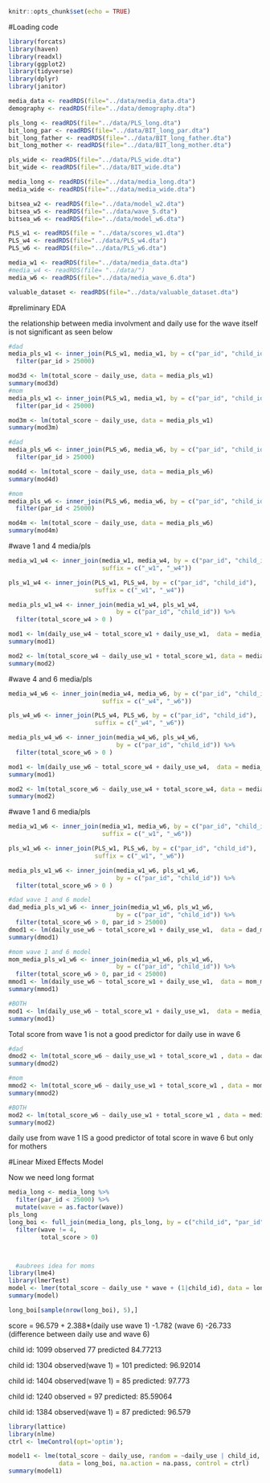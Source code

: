 
```r
knitr::opts_chunk$set(echo = TRUE)
```
#Loading code
```r
library(forcats)
library(haven)
library(readxl)
library(ggplot2)
library(tidyverse)
library(dplyr)
library(janitor)
```

```r
media_data <- readRDS(file="../data/media_data.dta")
demography <- readRDS(file="../data/demography.dta")

pls_long <- readRDS(file="../data/PLS_long.dta")
bit_long_par <- readRDS(file="../data/BIT_long_par.dta")
bit_long_father <- readRDS(file="../data/BIT_long_father.dta")
bit_long_mother <- readRDS(file="../data/BIT_long_mother.dta")

pls_wide <- readRDS(file="../data/PLS_wide.dta")
bit_wide <- readRDS(file="../data/BIT_wide.dta")

media_long <- readRDS(file="../data/media_long.dta")
media_wide <- readRDS(file="../data/media_wide.dta")
```

```r
bitsea_w2 <- readRDS(file="../data/model_w2.dta")
bitsea_w5 <- readRDS(file="../data/wave_5.dta")
bitsea_w6 <- readRDS(file="../data/model_w6.dta")

PLS_w1 <- readRDS(file = "../data/scores_w1.dta")
PLS_w4 <- readRDS(file="../data/PLS_w4.dta")
PLS_w6 <- readRDS(file="../data/PLS_w6.dta")

media_w1 <- readRDS(file="../data/media_data.dta")
#media_w4 <- readRDS(file= "../data/")
media_w6 <- readRDS(file="../data/media_wave_6.dta")

valuable_dataset <- readRDS(file="../data/valuable_dataset.dta")


```

#preliminary EDA

the relationship between media involvment and daily use for the wave itself is not significant as seen below
```r
#dad
media_pls_w1 <- inner_join(PLS_w1, media_w1, by = c("par_id", "child_id")) %>% 
  filter(par_id > 25000)

mod3d <- lm(total_score ~ daily_use, data = media_pls_w1)
summary(mod3d)
#mom
media_pls_w1 <- inner_join(PLS_w1, media_w1, by = c("par_id", "child_id")) %>% 
  filter(par_id < 25000)

mod3m <- lm(total_score ~ daily_use, data = media_pls_w1)
summary(mod3m)

#dad
media_pls_w6 <- inner_join(PLS_w6, media_w6, by = c("par_id", "child_id"))%>% 
  filter(par_id > 25000)

mod4d <- lm(total_score ~ daily_use, data = media_pls_w6)
summary(mod4d)

#mom
media_pls_w6 <- inner_join(PLS_w6, media_w6, by = c("par_id", "child_id"))%>% 
  filter(par_id < 25000)

mod4m <- lm(total_score ~ daily_use, data = media_pls_w6)
summary(mod4m)

```

#wave 1 and 4 media/pls
```r
media_w1_w4 <- inner_join(media_w1, media_w4, by = c("par_id", "child_id"), 
                          suffix = c("_w1", "_w4"))

pls_w1_w4 <- inner_join(PLS_w1, PLS_w4, by = c("par_id", "child_id"), 
                        suffix = c("_w1", "_w4"))

media_pls_w1_w4 <- inner_join(media_w1_w4, pls_w1_w4, 
                              by = c("par_id", "child_id")) %>% 
  filter(total_score_w4 > 0 )

mod1 <- lm(daily_use_w4 ~ total_score_w1 + daily_use_w1,  data = media_pls_w1_w4)
summary(mod1)

mod2 <- lm(total_score_w4 ~ daily_use_w1 + total_score_w1, data = media_pls_w1_w4)
summary(mod2)

```

#wave 4 and 6 media/pls
```r
media_w4_w6 <- inner_join(media_w4, media_w6, by = c("par_id", "child_id"), 
                          suffix = c("_w4", "_w6"))

pls_w4_w6 <- inner_join(PLS_w4, PLS_w6, by = c("par_id", "child_id"), 
                        suffix = c("_w4", "_w6"))

media_pls_w4_w6 <- inner_join(media_w4_w6, pls_w4_w6, 
                              by = c("par_id", "child_id")) %>% 
  filter(total_score_w6 > 0 )

mod1 <- lm(daily_use_w6 ~ total_score_w4 + daily_use_w4,  data = media_pls_w4_w6)
summary(mod1)

mod2 <- lm(total_score_w6 ~ daily_use_w4 + total_score_w4, data = media_pls_w4_w6)
summary(mod2)
```

#wave 1 and 6 media/pls
```r
media_w1_w6 <- inner_join(media_w1, media_w6, by = c("par_id", "child_id"), 
                          suffix = c("_w1", "_w6"))

pls_w1_w6 <- inner_join(PLS_w1, PLS_w6, by = c("par_id", "child_id"), 
                        suffix = c("_w1", "_w6"))

media_pls_w1_w6 <- inner_join(media_w1_w6, pls_w1_w6, 
                              by = c("par_id", "child_id")) %>% 
  filter(total_score_w6 > 0 )

```

```r
#dad wave 1 and 6 model
dad_media_pls_w1_w6 <- inner_join(media_w1_w6, pls_w1_w6, 
                              by = c("par_id", "child_id")) %>% 
  filter(total_score_w6 > 0, par_id > 25000)
dmod1 <- lm(daily_use_w6 ~ total_score_w1 + daily_use_w1,  data = dad_media_pls_w1_w6)
summary(dmod1)

#mom wave 1 and 6 model
mom_media_pls_w1_w6 <- inner_join(media_w1_w6, pls_w1_w6, 
                              by = c("par_id", "child_id")) %>% 
  filter(total_score_w6 > 0, par_id < 25000)
mmod1 <- lm(daily_use_w6 ~ total_score_w1 + daily_use_w1,  data = mom_media_pls_w1_w6)
summary(mmod1)

#BOTH
mod1 <- lm(daily_use_w6 ~ total_score_w1 + daily_use_w1,  data = media_pls_w1_w6)
summary(mod1)
```
Total score from wave 1 is not a good predictor for daily use in wave 6

```r
#dad
dmod2 <- lm(total_score_w6 ~ daily_use_w1 + total_score_w1 , data = dad_media_pls_w1_w6)
summary(dmod2)

#mom
mmod2 <- lm(total_score_w6 ~ daily_use_w1 + total_score_w1 , data = mom_media_pls_w1_w6)
summary(mmod2)

#BOTH 
mod2 <- lm(total_score_w6 ~ daily_use_w1 + total_score_w1 , data = media_pls_w1_w6)
summary(mod2)
```
daily use from wave 1 IS a good predictor of total score in wave 6 but only for mothers 


#Linear Mixed Effects Model

Now we need long format
```r
media_long <- media_long %>% 
  filter(par_id < 25000) %>% 
  mutate(wave = as.factor(wave))
pls_long
long_boi <- full_join(media_long, pls_long, by = c("child_id", "par_id", "wave")) %>% 
  filter(wave != 4,
         total_score > 0)



  #aubrees idea for moms
library(lme4)
library(lmerTest)
model <- lmer(total_score ~ daily_use * wave + (1|child_id), data = long_boi)
summary(model)


```

```r
long_boi[sample(nrow(long_boi), 5),]
```

score = 96.579 + 2.388*(daily use wave 1) -1.782 (wave 6) -26.733 (difference between daily use and wave 6)

child id: 1099
observed 77
predicted 84.77213

child id: 1304
observed(wave 1) = 101
predicted: 96.92014

child id: 1404
observed(wave 1) = 85
predicted: 97.773

child id: 1240
observed = 97
predicted: 85.59064

child id: 1384
observed(wave 1) = 87
predicted: 96.579


```r
library(lattice)
library(nlme)
ctrl <- lmeControl(opt='optim');

model1 <- lme(total_score ~ daily_use, random = ~daily_use | child_id,
              data = long_boi, na.action = na.pass, control = ctrl)
summary(model1)

```

